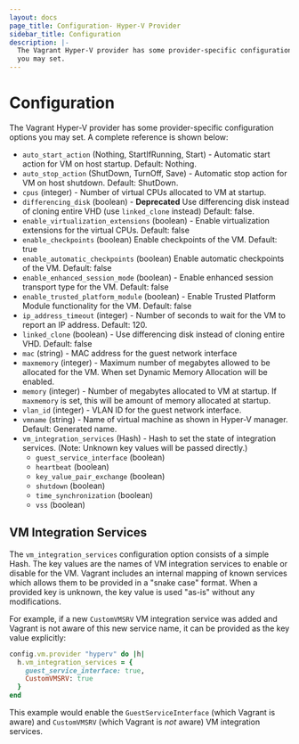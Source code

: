 ```yaml
---
layout: docs
page_title: Configuration- Hyper-V Provider
sidebar_title: Configuration
description: |-
  The Vagrant Hyper-V provider has some provider-specific configuration options
  you may set.
---
```


# Configuration

The Vagrant Hyper-V provider has some provider-specific configuration options
you may set. A complete reference is shown below:

- `auto_start_action` (Nothing, StartIfRunning, Start) - Automatic start action for VM on host startup. Default: Nothing.
- `auto_stop_action` (ShutDown, TurnOff, Save) - Automatic stop action for VM on host shutdown. Default: ShutDown.
- `cpus` (integer) - Number of virtual CPUs allocated to VM at startup.
- `differencing_disk` (boolean) - **Deprecated** Use differencing disk instead of cloning entire VHD (use `linked_clone` instead) Default: false.
- `enable_virtualization_extensions` (boolean) - Enable virtualization extensions for the virtual CPUs. Default: false
- `enable_checkpoints` (boolean) Enable checkpoints of the VM. Default: true
- `enable_automatic_checkpoints` (boolean) Enable automatic checkpoints of the VM. Default: false
- `enable_enhanced_session_mode` (boolean) - Enable enhanced session transport type for the VM. Default: false
- `enable_trusted_platform_module` (boolean) - Enable Trusted Platform Module functionality for the VM. Default: false
- `ip_address_timeout` (integer) - Number of seconds to wait for the VM to report an IP address. Default: 120.
- `linked_clone` (boolean) - Use differencing disk instead of cloning entire VHD. Default: false
- `mac` (string) - MAC address for the guest network interface
- `maxmemory` (integer) - Maximum number of megabytes allowed to be allocated for the VM. When set Dynamic Memory Allocation will be enabled.
- `memory` (integer) - Number of megabytes allocated to VM at startup. If `maxmemory` is set, this will be amount of memory allocated at startup.
- `vlan_id` (integer) - VLAN ID for the guest network interface.
- `vmname` (string) - Name of virtual machine as shown in Hyper-V manager. Default: Generated name.
- `vm_integration_services` (Hash) - Hash to set the state of integration services. (Note: Unknown key values will be passed directly.)
  - `guest_service_interface` (boolean)
  - `heartbeat` (boolean)
  - `key_value_pair_exchange` (boolean)
  - `shutdown` (boolean)
  - `time_synchronization` (boolean)
  - `vss` (boolean)

## VM Integration Services

The `vm_integration_services` configuration option consists of a simple Hash. The key values are the
names of VM integration services to enable or disable for the VM. Vagrant includes an internal
mapping of known services which allows them to be provided in a "snake case" format. When a provided
key is unknown, the key value is used "as-is" without any modifications.

For example, if a new `CustomVMSRV` VM integration service was added and Vagrant is not aware of this
new service name, it can be provided as the key value explicitly:

```ruby
config.vm.provider "hyperv" do |h|
  h.vm_integration_services = {
    guest_service_interface: true,
    CustomVMSRV: true
  }
end
```

This example would enable the `GuestServiceInterface` (which Vagrant is aware) and `CustomVMSRV` (which
Vagrant is _not_ aware) VM integration services.
